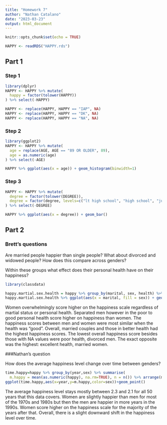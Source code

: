 ```yaml
---
title: "Homework 7"
author: "Nathan Catalano"
date: "2023-03-23"
output: html_document
---
```


```r
knitr::opts_chunk$set(echo = TRUE)
```

```r
HAPPY <- readRDS("HAPPY.rds")
```

## Part 1 

### Step 1

```r
library(dplyr)
HAPPY <- HAPPY %>% mutate(
  happy = factor(tolower(HAPPY))
) %>% select(-HAPPY)
```

```r
HAPPY <- replace(HAPPY, HAPPY == "IAP", NA)
HAPPY <- replace(HAPPY, HAPPY == "DK", NA)
HAPPY <- replace(HAPPY, HAPPY == "NA", NA)
```

### Step 2

```r
library(ggplot2)
HAPPY <- HAPPY %>% mutate(
  age = replace(AGE, AGE == "89 OR OLDER", 89),
  age = as.numeric(age)
) %>% select(-AGE)

HAPPY %>% ggplot(aes(x = age)) + geom_histogram(binwidth=1)
```

### Step 3

```r
HAPPY <- HAPPY %>% mutate(
  degree = factor(tolower(DEGREE)),
  degree = factor(degree, levels=c("lt high school", "high school", "junior college", "bachelor", "graduate school"))
) %>% select(-DEGREE)

HAPPY %>% ggplot(aes(x = degree)) + geom_bar()

```

## Part 2

### Brett's questions

Are married people happier than single people? What about divorced and widowed people? How does this compare across genders?

Within these groups what effect does their personal health have on their happiness?

```r
library(classdata)

happy.martial.sex.health = happy %>% group_by(marital, sex, health) %>% summarise(m.happy = mean(as.numeric(happy), na.rm = TRUE), n = n()) %>% arrange(m.happy)
happy.martial.sex.health %>% ggplot(aes(x = marital, fill = sex)) + geom_bar(aes(weight = m.happy), position = position_dodge()) + facet_grid(.~health) + labs(title = "Happiness on martial status, gender and personal health", y = "Happiness")
```

Women overwhelmingly score higher on the happiness scale regardless of martial status or personal health. Separated men however in the poor to good personal health score higher on happiness than women. The happiness scores between men and women were most similar when the health was "good". Overall, married couples and those in better health had the highest happiness scores. The lowest overall happiness score besides those with NA values were poor health, divorced men. The exact opposite was the highest: excellent health, married women. 

###Nathan's question

How does the average happiness level change over time between genders?

```r
time.happy=happy %>% group_by(year,sex) %>% summarise(
  m.happy = mean(as.numeric(happy), na.rm=TRUE), n = n()) %>% arrange(m.happy)
ggplot(time.happy,aes(x=year,y=m.happy,color=sex))+geom_point()
```
The average happiness level stays mostly between 2.3 and 2.1 for all 50 years that this data covers. Women are slightly happier than men for most of the 1970s and 1980s but then the men are happier in more years in the 1990s. Women score higher on the happiness scale for the majority of the years after that. Overall, there is a slight downward shift in the happiness level over time.
